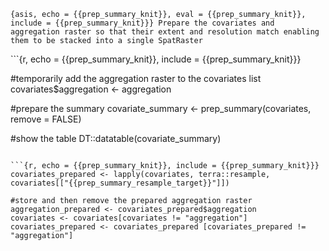 ```{asis, echo = {{prep_summary_knit}}, eval = {{prep_summary_knit}}, include = {{prep_summary_knit}}}
Prepare the covariates and aggregation raster so that their extent and resolution match enabling them to be stacked into a single SpatRaster
```

```{r, echo = {{prep_summary_knit}}, include = {{prep_summary_knit}}}

#temporarily add the aggregation raster to the covariates list
covariates$aggregation <- aggregation

#prepare the summary
covariate_summary <- prep_summary(covariates, remove = FALSE)

#show the table
DT::datatable(covariate_summary)
```

```{r, echo = {{prep_summary_knit}}, include = {{prep_summary_knit}}}
covariates_prepared <- lapply(covariates, terra::resample, covariates[["{{prep_summary_resample_target}}"]])

#store and then remove the prepared aggregation raster
aggregation_prepared <- covariates_prepared$aggregation
covariates <- covariates[covariates != "aggregation"]
covariates_prepared <- covariates_prepared [covariates_prepared != "aggregation"]

```
